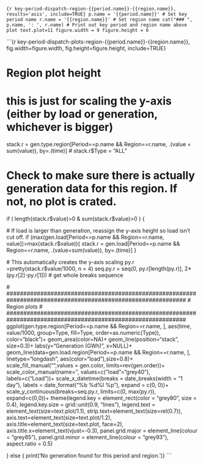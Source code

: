 
```{r key-period-dispatch-region-{{period.name}}-{{region.name}}, results='asis', include=TRUE}
p.name = '{{period.name}}' # Set key period name
r.name = '{{region.name}}' # Set region name
cat("### ", p.name, ': ', r.name) # Print out key period and region name above plot
text.plot=11
figure.width = 9
figure.height = 6
```

```{r key-period-dispatch-plots-region-{{period.name}}-{{region.name}}, fig.width=figure.width, fig.height=figure.height, include=TRUE}

# ###############################################################################
# Region plot height
# ###############################################################################  

# this is just for scaling the y-axis (either by load or generation, whichever is bigger)
stack.r = gen.type.region[Period==p.name && Region==r.name, .(value = sum(value)), by=.(time)]
# stack.r$Type = "ALL"

# Check to make sure there is actually generation data for this region. If not, no plot is crated.
if ( length(stack.r$value)>0 & sum(stack.r$value)>0 ) {
  
  # If load is larger than generation, reassign the y-axis height so load isn't cut off.
  if (max(gen.load[Period==p.name && Region==r.name, value])>max(stack.r$value)){
    stack.r = gen.load[Period==p.name && Region==r.name, .(value=sum(value)), by=.(time)]
  }

  # This automatically creates the y-axis scaling
  py.r  =pretty(stack.r$value/1000, n = 4)
  seq.py.r = seq(0, py.r[length(py.r)], 2*(py.r[2]-py.r[1])) # get whole breaks sequence
  
  # #############################################################################################################
  # Region plots
  # #############################################################################################################
  ggplot(gen.type.region[Period==p.name && Region==r.name, ], aes(time, value/1000, group=Type, fill=Type, order=as.numeric(Type)), color="black")+
        geom_area(color=NA)+
        geom_line(position="stack", size=0.3)+
        labs(y="Generation (GWh)", x=NULL)+
        geom_line(data=gen.load.region[Period==p.name && Region==r.name, ], linetype="longdash", aes(color="load"),size=0.8)+
        scale_fill_manual("",values = gen.color, limits=rev(gen.order))+
        scale_color_manual(name='', values=c("load"="grey40"), labels=c("Load"))+
        scale_x_datetime(breaks = date_breaks(width = "1 day"), labels = date_format("%b %d\n%I %p"), expand = c(0, 0))+
        scale_y_continuous(breaks=seq.py.r, limits=c(0, max(py.r)), expand=c(0,0))+
        theme(legend.key = element_rect(color = "grey80", size = 0.4),
              legend.key.size = grid::unit(0.9, "lines"), 
              legend.text = element_text(size=text.plot/1.1),
              strip.text=element_text(size=rel(0.7)),
              axis.text=element_text(size=text.plot/1.2), 
              axis.title=element_text(size=text.plot, face=2), 
              axis.title.x=element_text(vjust=-0.3),
              panel.grid.major = element_line(colour = "grey85"),
              panel.grid.minor = element_line(colour = "grey93"),
              aspect.ratio = 0.5)

} else { print('No generation found for this period and region.')}
```



  
  